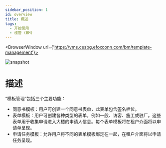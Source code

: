 ```yaml
---
sidebar_position: 1
id: overview
title: 概述
tags:
  - 开始使用
  - 楼管 (BM)
---
```



<BrowserWindow url={'https://vms.cesbg.efoxconn.com/bm/template-management'}>

![snapshot](../../assets/bm/bm-template-management-zh-hant.png)

</BrowserWindow>

# 描述

“模板管理”包括三个主要功能：

- 同意书模板：用户可创建一个同意书表单，此表单包含签名栏位。
- 表单模板：用户可创建各种类型的表单，例如一般、访客、施工或驻厂。这些表单用于收集申请进入大楼的申请人信息。每个表单模板将在租户介面将以申请单呈现。
- 申请任务模板：允许用户将不同的表单模板绑定在一起，在租户介面将以申请任务呈现。